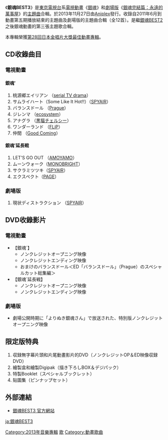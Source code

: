 {{Infobox Album
| Name           = 銀魂BEST3
| Type           = 精選
| Artist         = [[銀魂_(動畫)|銀魂]]
| Released       = 2013年11月27日（限定盤）
| Recorded       = 2011年 - 2013年 <br/> {{JPN}}
| Genre          = [[日本流行音樂|日本流行音樂]]<br />[[動畫歌曲|動畫歌曲]]
| Length         = 約48分
| Label          = [[Aniplex|Aniplex(music)]]
| Producer       = 
| Last album     = [[銀魂BEST2|銀魂BEST2]]<br/>（2011年）
| This album     = （2013年）
| Next album     = 
| Misc           = 
}}
《'''銀魂BEST3'''》是[[東京電視台|東京電視台]]系[[電視動畫|電視動畫]]《[[銀魂_(動畫)|銀魂]]》和[[劇場版|劇場版]]《[[銀魂劇場版_完結篇_永遠的萬事屋|銀魂完結篇：永遠的萬事屋]]》的[[主題曲|主題曲]]合輯。於2013年11月27日由[[Aniplex|Aniplex]]發行。收錄自2011年6月到動畫第五期播放結束的主題曲及劇場版的主題曲合輯（全12首）。是繼[[銀魂BEST2|銀魂BEST2]]之後銀魂動畫的第三張主題歌合輯。

本專輯榮獲[[日本金唱片大獎|第28回日本金唱片大獎最佳動畫專輯]]。

== CD收錄曲目 ==
=== 電視動畫 ===
==== 銀魂' ====
# 桃源郷エイリアン （[[serial_TV_drama|serial TV drama]]）
# サムライハート（Some Like It Hot!!）（[[SPYAIR|SPYAIR]]）
# バランスドール （[[Prague|Prague]]）
# ジレンマ （[[ecosystem|ecosystem]]）
# アナグラ （[[黒猫チェルシー|黒猫チェルシー]]）
# ワンダーランド （[[FLiP|FLiP]]）
# 仲間 （[[Good_Coming|Good Coming]]）

==== 銀魂'延長戦 ====
# LET'S GO OUT （[[AMOYAMO|AMOYAMO]]）
# ムーンウォーク（[[MONOBRIGHT|MONOBRIGHT]]）
# サクラミツツキ（[[SPYAIR|SPYAIR]]）
# エクスペクト（[[PAGE|PAGE]]） 
=== 劇場版 ===
# 現状ディストラクション （[[SPYAIR|SPYAIR]]）

== DVD收錄影片 ==
=== 電視動畫 ===
*【銀魂´】
**ノンクレジットオープニング映像
**ノンクレジットエンディング映像
**おまけのバランスドール＜ED「バランスドール」（Prague）のスペシャルカット総集編＞
*【銀魂´延長戦】
**ノンクレジットオープニング映像
**ノンクレジットエンディング映像

=== 劇場版 ===
* 劇場公開時期に「よりぬき銀魂さん」で放送された、特別版ノンクレジットオープニング映像

== 限定版特典 ==
# 収録無字幕片頭和片尾動畫影片的DVD（ノンクレジットOP＆ED映像収録DVD）
# 繪製盒和繪製Digipak（描き下ろしBOX＆デジパック）
# 特製Booklet（スペシャルブックレット）
# 貼圖集（ピンナップセット）

== 外部連結 ==
*{{ja}}[https://web.archive.org/web/20130911080451/http://www.aniplex.co.jp/gintama/cd/cd02.html#best03 銀魂BEST3 官方網站]
{{銀魂}}

{{Album-stub}}

{{DEFAULTSORT:Gintama Best Three}}

[[Category:2013年音樂專輯|Category:2013年音樂專輯]]
[[Category:銀魂|歌]]
[[Category:動畫歌曲|Category:動畫歌曲]]

[[ja:銀魂BEST3|ja:銀魂BEST3]]
